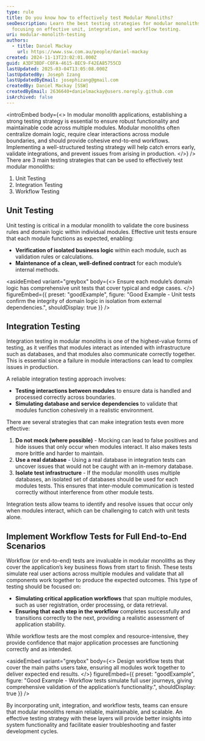 ```yaml
---
type: rule
title: Do you know how to effectively test Modular Monoliths?
seoDescription: Learn the best testing strategies for modular monoliths,
  focusing on effective unit, integration, and workflow testing.
uri: modular-monolith-testing
authors:
  - title: Daniel Mackay
    url: https://www.ssw.com.au/people/daniel-mackay
created: 2024-11-13T23:02:01.000Z
guid: A3DF3BDF-C0FA-4615-8EC9-F42EA85755CD
lastUpdated: 2025-03-04T13:05:08.000Z
lastUpdatedBy: Joseph Izang
lastUpdatedByEmail: josephizang@gmail.com
createdBy: Daniel Mackay [SSW]
createdByEmail: 2636640+danielmackay@users.noreply.github.com
isArchived: false
---
```


<introEmbed
  body={<>
In modular monolith applications, establishing a strong testing strategy is essential to ensure robust functionality and maintainable code across multiple modules. Modular monoliths often centralize domain logic, require clear interactions across module boundaries, and should provide cohesive end-to-end workflows. Implementing a well-structured testing strategy will help catch errors early, validate integrations, and prevent issues from arising in production.
  </>}
/>
There are 3 main testing strategies that can be used to effectively test modular monoliths:

1. Unit Testing
2. Integration Testing
3. Workflow Testing

## Unit Testing

Unit testing is critical in a modular monolith to validate the core business rules and domain logic within individual modules. Effective unit tests ensure that each module functions as expected, enabling:

* **Verification of isolated business logic** within each module, such as validation rules or calculations.
* **Maintenance of a clean, well-defined contract** for each module’s internal methods.

<asideEmbed
  variant="greybox"
  body={<>
    Ensure each module’s domain logic has comprehensive unit tests that cover typical and edge cases.
  </>}
  figureEmbed={{
    preset: "goodExample",
    figure: "Good Example - Unit tests confirm the integrity of domain logic in isolation from external dependencies.",
    shouldDisplay: true
  }}
/>

## Integration Testing

Integration testing in modular monoliths is one of the highest-value forms of testing, as it verifies that modules interact as intended with infrastructure such as databases, and that modules also communicate correctly together. This is essential since a failure in module interactions can lead to complex issues in production.

A reliable integration testing approach involves:

* **Testing interactions between modules** to ensure data is handled and processed correctly across boundaries.
* **Simulating database and service dependencies** to validate that modules function cohesively in a realistic environment.

There are several strategies that can make integration tests even more effective:

1. **Do not mock (where possible)** - Mocking can lead to false positives and hide issues that only occur when modules interact. It also makes tests more brittle and harder to maintain.
2. **Use a real database** - Using a real database in integration tests can uncover issues that would not be caught with an in-memory database.
3. **Isolate test infrastructure** - If the modular monolith uses multiple databases, an isolated set of databases should be used for each modules tests. This ensures that inter-module communication is tested correctly without interference from other module tests.

Integration tests allow teams to identify and resolve issues that occur only when modules interact, which can be challenging to catch with unit tests alone.

## Implement Workflow Tests for Full End-to-End Scenarios

Workflow (or end-to-end) tests are invaluable in modular monoliths as they cover the application’s key business flows from start to finish. These tests simulate real user actions across multiple modules and validate that all components work together to produce the expected outcomes. This type of testing should be focused on:

* **Simulating critical application workflows** that span multiple modules, such as user registration, order processing, or data retrieval.
* **Ensuring that each step in the workflow** completes successfully and transitions correctly to the next, providing a realistic assessment of application stability.

While workflow tests are the most complex and resource-intensive, they provide confidence that major application processes are functioning correctly and as intended.

<asideEmbed
  variant="greybox"
  body={<>
    Design workflow tests that cover the main paths users take, ensuring all modules work together to deliver expected end results.
  </>}
  figureEmbed={{
    preset: "goodExample",
    figure: "Good Example - Workflow tests simulate full user journeys, giving comprehensive validation of the application’s functionality.",
    shouldDisplay: true
  }}
/>

By incorporating unit, integration, and workflow tests, teams can ensure that modular monoliths remain reliable, maintainable, and scalable. An effective testing strategy with these layers will provide better insights into system functionality and facilitate easier troubleshooting and faster development cycles.
